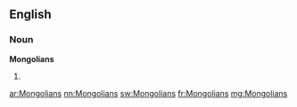 ==English==

===Noun===
'''Mongolians'''

# {{plural of|[[Mongolian]]}}

[[ar:Mongolians]]
[[nn:Mongolians]]
[[sw:Mongolians]]
[[fr:Mongolians]]
[[mg:Mongolians]]